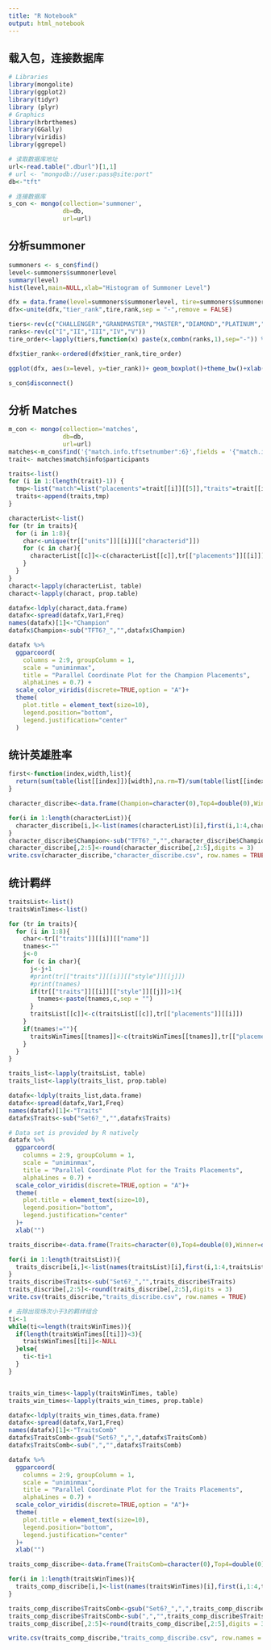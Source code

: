 ```yaml
---
title: "R Notebook"
output: html_notebook
---
```

## 载入包，连接数据库
```r
# Libraries
library(mongolite)
library(ggplot2)
library(tidyr)
library (plyr)
# Graphics
library(hrbrthemes)
library(GGally)
library(viridis)
library(ggrepel)

# 读取数据库地址
url<-read.table(".dburl")[1,1]
# url <- "mongodb://user:pass@site:port"
db<-"tft"

# 连接数据库
s_con <- mongo(collection='summoner',
               db=db,
               url=url)
```

## 分析summoner
```r
summoners <- s_con$find()
level<-summoners$summonerlevel
summary(level)
hist(level,main=NULL,xlab="Histogram of Summoner Level")
```

```r
dfx = data.frame(level=summoners$summonerlevel, tire=summoners$summonertire, rank=summoners$summonerrank)
dfx<-unite(dfx,"tier_rank",tire,rank,sep = "-",remove = FALSE)

tiers<-rev(c("CHALLENGER","GRANDMASTER","MASTER","DIAMOND","PLATINUM","GOLD","SILVER","BRONZE","IRON"))
ranks<-rev(c("I","II","III","IV","V"))
tire_order<-lapply(tiers,function(x) paste(x,combn(ranks,1),sep="-")) %>% unlist

dfx$tier_rank<-ordered(dfx$tier_rank,tire_order)

ggplot(dfx, aes(x=level, y=tier_rank))+ geom_boxplot()+theme_bw()+xlab("Summoner Level")+ylab("Summoner Tier")

s_con$disconnect()
```
## 分析 Matches
```r
m_con <- mongo(collection='matches',
               db=db,
               url=url)
matches<-m_con$find('{"match.info.tftsetnumber":6}',fields = '{"match.info.participants":1}')
trait<- matches$match$info$participants
```

```r
traits<-list()
for (i in 1:(length(trait)-1)) {
  tmp<-list("match"=list("placements"=trait[[i]][[5]],"traits"=trait[[i]][[10]],"units"=trait[[i]][[11]]))
  traits<-append(traits,tmp)
}
```

```r
characterList<-list()
for (tr in traits){
  for (i in 1:8){
    char<-unique(tr[["units"]][[i]][["characterid"]])
    for (c in char){
      characterList[[c]]<-c(characterList[[c]],tr[["placements"]][[i]])
    }
  }
}
charact<-lapply(characterList, table)
charact<-lapply(charact, prop.table)

datafx<-ldply(charact,data.frame)
datafx<-spread(datafx,Var1,Freq)
names(datafx)[1]<-"Champion"
datafx$Champion<-sub("TFT6?_","",datafx$Champion)

datafx %>%
  ggparcoord(
    columns = 2:9, groupColumn = 1,
    scale = "uniminmax",
    title = "Parallel Coordinate Plot for the Champion Placements",
    alphaLines = 0.7) +
  scale_color_viridis(discrete=TRUE,option = "A")+
  theme(
    plot.title = element_text(size=10),
    legend.position="bottom",
    legend.justification="center"
  )
```
## 统计英雄胜率

```r
first<-function(index,width,list){
  return(sum(table(list[[index]])[width],na.rm=T)/sum(table(list[[index]]),na.rm=T))
}

character_discribe<-data.frame(Champion=character(0),Top4=double(0),Winner=double(0),AvgPlacement=double(0),PickTimes=integer(0))

for(i in 1:length(characterList)){
  character_discribe[i,]<-list(names(characterList)[i],first(i,1:4,characterList),first(i,1,characterList),mean(characterList[[i]],na.rm = T),length(characterList[[i]]));
}
character_discribe$Champion<-sub("TFT6?_","",character_discribe$Champion)
character_discribe[,2:5]<-round(character_discribe[,2:5],digits = 3)
write.csv(character_discribe,"character_discribe.csv", row.names = TRUE)
```

## 统计羁绊

```r
traitsList<-list()
traitsWinTimes<-list()

for (tr in traits){
  for (i in 1:8){
    char<-tr[["traits"]][[i]][["name"]]
    tnames<-""
    j<-0
    for (c in char){
      j<-j+1
      #print(tr[["traits"]][[i]][["style"]][[j]])
      #print(tnames)
      if(tr[["traits"]][[i]][["style"]][[j]]>1){
        tnames<-paste(tnames,c,sep = "")
      }
      traitsList[[c]]<-c(traitsList[[c]],tr[["placements"]][[i]])
    }
    if(tnames!=""){
      traitsWinTimes[[tnames]]<-c(traitsWinTimes[[tnames]],tr[["placements"]][[i]])
    }
  }
}
```

```r
traits_list<-lapply(traitsList, table)
traits_list<-lapply(traits_list, prop.table)

datafx<-ldply(traits_list,data.frame)
datafx<-spread(datafx,Var1,Freq)
names(datafx)[1]<-"Traits"
datafx$Traits<-sub("Set6?_","",datafx$Traits)

# Data set is provided by R natively
datafx %>%
  ggparcoord(
    columns = 2:9, groupColumn = 1,
    scale = "uniminmax",
    title = "Parallel Coordinate Plot for the Traits Placements",
    alphaLines = 0.7) +
  scale_color_viridis(discrete=TRUE,option = "A")+
  theme(
    plot.title = element_text(size=10),
    legend.position="bottom",
    legend.justification="center"
  )+
  xlab("")

traits_discribe<-data.frame(Traits=character(0),Top4=double(0),Winner=double(0),AvgPlacement=double(0),PickTimes=integer(0))

for(i in 1:length(traitsList)){
  traits_discribe[i,]<-list(names(traitsList)[i],first(i,1:4,traitsList),first(i,1,traitsList),mean(traitsList[[i]],na.rm = T),length(traitsList[[i]]));
}
traits_discribe$Traits<-sub("Set6?_","",traits_discribe$Traits)
traits_discribe[,2:5]<-round(traits_discribe[,2:5],digits = 3)
write.csv(traits_discribe,"traits_discribe.csv", row.names = TRUE)
```

```r
# 去除出现场次小于3的羁绊组合
ti<-1
while(ti<=length(traitsWinTimes)){
  if(length(traitsWinTimes[[ti]])<3){
    traitsWinTimes[[ti]]<-NULL
  }else{
    ti<-ti+1
  }
}


traits_win_times<-lapply(traitsWinTimes, table)
traits_win_times<-lapply(traits_win_times, prop.table)

datafx<-ldply(traits_win_times,data.frame)
datafx<-spread(datafx,Var1,Freq)
names(datafx)[1]<-"TraitsComb"
datafx$TraitsComb<-gsub("Set6?_",",",datafx$TraitsComb)
datafx$TraitsComb<-sub(",","",datafx$TraitsComb)

datafx %>%
  ggparcoord(
    columns = 2:9, groupColumn = 1,
    scale = "uniminmax",
    title = "Parallel Coordinate Plot for the Traits Placements",
    alphaLines = 0.7) +
  scale_color_viridis(discrete=TRUE,option = "A")+
  theme(
    plot.title = element_text(size=10),
    legend.position="bottom",
    legend.justification="center"
  )+
  xlab("")

traits_comp_discribe<-data.frame(TraitsComb=character(0),Top4=double(0),Winner=double(0),AvgPlacement=double(0),PickTimes=integer(0))

for(i in 1:length(traitsWinTimes)){
  traits_comp_discribe[i,]<-list(names(traitsWinTimes)[i],first(i,1:4,traitsWinTimes),first(i,1,traitsWinTimes),mean(traitsWinTimes[[i]],na.rm = T),length(traitsWinTimes[[i]]));
}

traits_comp_discribe$TraitsComb<-gsub("Set6?_",",",traits_comp_discribe$TraitsComb)
traits_comp_discribe$TraitsComb<-sub(",","",traits_comp_discribe$TraitsComb)
traits_comp_discribe[,2:5]<-round(traits_comp_discribe[,2:5],digits = 3)

write.csv(traits_comp_discribe,"traits_comp_discribe.csv", row.names = TRUE)
```